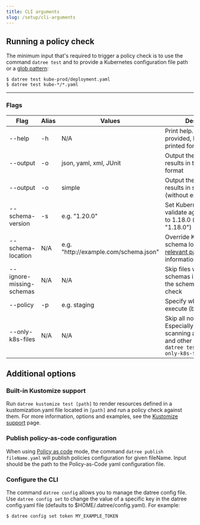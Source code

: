 ```yaml
---
title: CLI arguments
slug: /setup/cli-arguments
---
```


## Running a policy check

The minimum input that's required to trigger a policy check is to use the command `datree test` and to provide a Kubernetes configuration file path or a [glob pattern](https://www.digitalocean.com/community/tools/glob):

```terminal
$ datree test kube-prod/deployment.yaml
$ datree test kube-*/*.yaml
```

---

### Flags

| Flag                     | Alias | Values                                 | Description                                                                                                                                        |
| ------------------------ | ----- | -------------------------------------- | -------------------------------------------------------------------------------------------------------------------------------------------------- |
| --help                   | -h    | N/A                                    | Print help. If a command is provided, help will be printed for that command                                                                        |
| --output                 | -o    | json, yaml, xml, JUnit                 | Output the policy check results in the requested format                                                                                            |
| --output                 | -o    | simple                                 | Output the policy check results in simple text (without emoji or colors)                                                                           |
| --schema-version         | -s    | e.g. "1.20.0"                          | Set Kubernetes version to validate against.&#x20;Defaults to 1.18.0 (default "1.18.0")                                                             |
| --schema-location        | N/A   | e.g. "http\://example.com/schema.json" | Override Kubernetes schema location. See [relevant page](/setup/schema-validation#overriding-schemas-location---crd-support) for more information. |
| --ignore-missing-schemas | N/A   | N/A                                    | Skip files with missing schemas instead of failing the schema validation check                                                                     |
| --policy                 | -p    | e.g. staging                           | Specify which policy to execute (by policy name)                                                                                                   |
| --only-k8s-files         | N/A   | N/A                                    | Skip all non-K8s files.&#x20;Especially useful when scanning a dir with K8s and other config files:&#x20;`datree test *.yaml --only-k8s-files`     |

## Additional options

### Built-in Kustomize support

Run `datree kustomize test [path]` to render resources defined in a kustomization.yaml file located in `[path]` and run a policy check against them.
For more information, options and examples, see the [Kustomize support](/integrations/kustomize-support) page.

### Publish policy-as-code configuration

When using [Policy as code](/setup/policy-as-code) mode, the command `datree publish fileName.yaml` will publish policies configuration for given fileName. Input should be the path to the Policy-as-Code yaml configuration file.

### Configure the CLI

The command `datree config` allows you to manage the datree config file. Use `datree config set` to change the value of a specific key in the datree config.yaml file (defaults to $HOME/.datree/config.yaml). For example:

```terminal
$ datree config set token MY_EXAMPLE_TOKEN
```
